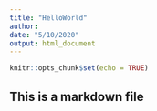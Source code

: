 ```yaml
---
title: "HelloWorld"
author: 
date: "5/10/2020"
output: html_document
---
```


```r
knitr::opts_chunk$set(echo = TRUE)
```

## This is a markdown file


